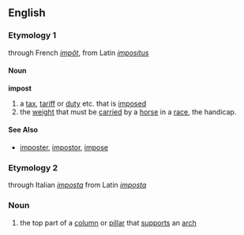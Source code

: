 ==English==
===Etymology 1===
through French ''[[impôt]]'', from Latin ''[[impositus]]''
====Noun====
'''impost'''
# a [[tax]], [[tariff]] or [[duty]] etc. that is [[imposed]]
# the [[weight]] that must be [[carried]] by a [[horse]] in a [[race]], the handicap.

====See Also====
*[[imposter]], [[impostor]], [[impose]]

===Etymology 2===
through Italian ''[[imposta]]'' from Latin ''[[imposta]]'' 
===Noun===
# the top part of a [[column]] or [[pillar]] that [[support]]s an [[arch]]